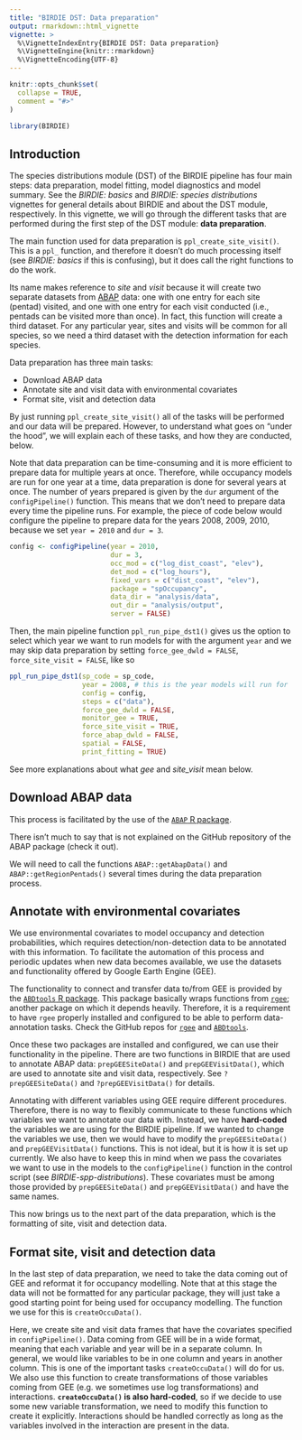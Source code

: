 ```yaml
---
title: "BIRDIE DST: Data preparation"
output: rmarkdown::html_vignette
vignette: >
  %\VignetteIndexEntry{BIRDIE DST: Data preparation}
  %\VignetteEngine{knitr::rmarkdown}
  %\VignetteEncoding{UTF-8}
---
```


```r
knitr::opts_chunk$set(
  collapse = TRUE,
  comment = "#>"
)
```

```r
library(BIRDIE)
```


## Introduction

The species distributions module (DST) of the BIRDIE pipeline has four main steps:
data preparation, model fitting, model diagnostics and model summary. See the 
*BIRDIE: basics* and *BIRDIE: species distributions* vignettes for general details
about BIRDIE and about the DST module, respectively. In this vignette, we will go through
the different tasks that are performed during the first step of the DST module: **data preparation**.

The main function used for data preparation is `ppl_create_site_visit()`. This is a
`ppl_` function, and therefore it doesn't do much processing itself (see *BIRDIE: basics* if
this is confusing), but it does call the right functions to do the work.

Its name makes reference to *site* and *visit* because it will create two separate datasets from
[ABAP](https://www.birdmap.africa/) data: one with one entry for each site (pentad) visited,
and one with one entry for each visit conducted (i.e., pentads can be visited more than once).
In fact, this function will create a third dataset. For any particular year, sites and visits will
be common for all species, so we need a third dataset with the detection information for each
species.

Data preparation has three main tasks: 

- Download ABAP data
- Annotate site and visit data with environmental covariates
- Format site, visit and detection data

By just running `ppl_create_site_visit()` all of the tasks will be performed and our
data will be prepared. However, to understand what goes on "under the hood", we will
explain each of these tasks, and how they are conducted, below.

Note that data preparation can be time-consuming and it is more efficient to prepare
data for multiple years at once. Therefore, while occupancy models are run for one
year at a time, data preparation is done for several years at once. The number of 
years prepared is given by the `dur` argument of the `configPipeline()` function.
This means that we don't need to prepare data every time the pipeline runs. For example,
the piece of code below would configure the pipeline to prepare data for the years
2008, 2009, 2010, because we set `year = 2010` and `dur = 3`.

```r
config <- configPipeline(year = 2010,
                         dur = 3,
                         occ_mod = c("log_dist_coast", "elev"),
                         det_mod = c("log_hours"),
                         fixed_vars = c("dist_coast", "elev"),
                         package = "spOccupancy",
                         data_dir = "analysis/data",
                         out_dir = "analysis/output",
                         server = FALSE)
```

Then, the main pipeline function `ppl_run_pipe_dst1()` gives us the option to
select which year we want to run models for with the argument `year` and we may
skip data preparation by setting `force_gee_dwld = FALSE`, `force_site_visit = FALSE`,
like so

```r
ppl_run_pipe_dst1(sp_code = sp_code,
                  year = 2008, # this is the year models will run for
                  config = config,
                  steps = c("data"),
                  force_gee_dwld = FALSE,
                  monitor_gee = TRUE,
                  force_site_visit = TRUE,
                  force_abap_dwld = FALSE,
                  spatial = FALSE,
                  print_fitting = TRUE)
```

See more explanations about what *gee* and *site_visit* mean below.


## Download ABAP data

This process is facilitated by the use of the [`ABAP` R package](https://github.com/AfricaBirdData/ABAP).

There isn't much to say that is not explained on the GitHub repository of the ABAP package (check it out).

We will need to call the functions `ABAP::getAbapData()` and `ABAP::getRegionPentads()` several times during
the data preparation process.

## Annotate with environmental covariates

We use environmental covariates to model occupancy and detection probabilities, which
requires detection/non-detection data to be annotated with this information. To 
facilitate the automation of this process and periodic updates when new data becomes
available, we use the datasets and functionality offered by Google Earth Engine (GEE).

The functionality to connect and transfer data to/from GEE is provided by the [`ABDtools` R package](https://github.com/AfricaBirdData/ABDtools).
This package basically wraps functions from [`rgee`](https://github.com/r-spatial/rgee); another package on which
it depends heavily. Therefore, it is a requirement to have `rgee` properly installed and configured
to be able to perform data-annotation tasks. Check the GitHub repos for [`rgee`](https://github.com/r-spatial/rgee)
and [`ABDtools`](https://github.com/AfricaBirdData/ABDtools).

Once these two packages are installed and configured, we can use their functionality in the pipeline.
There are two functions in BIRDIE that are used to annotate ABAP data: `prepGEESiteData()` and `prepGEEVisitData()`,
which are used to annotate site and visit data, respectively.
See `?prepGEESiteData()` and `?prepGEEVisitData()` for details.

Annotating with different variables using GEE require different procedures. Therefore,
there is no way to flexibly communicate to these functions which variables we want to
annotate our data with. Instead, we have **hard-coded** the variables we are using for the
BIRDIE pipeline. If we wanted to change the variables we use, then we would have to
modify the `prepGEESiteData()` and `prepGEEVisitData()` functions. This is not ideal,
but it is how it is set up currently. We also have to keep this in mind when we pass
the covariates we want to use in the models to the `configPipeline()` function in the
control script (see *BIRDIE-spp-distributions*). These
covariates must be among those provided by `prepGEESiteData()` and `prepGEEVisitData()`
and have the same names.

This now brings us to the next part of the data preparation, which is the formatting
of site, visit and detection data.

## Format site, visit and detection data

In the last step of data preparation, we need to take the data coming out of GEE
and reformat it for occupancy modelling. Note that at this stage the data will not
be formatted for any particular package, they will just take a good starting point
for being used for occupancy modelling. The function we use for this is `createOccuData()`.

Here, we create site and visit data frames that have the covariates specified in
`configPipeline()`. Data coming from GEE will be in a wide format, meaning that each variable
and year will be in a separate column. In general, we would like variables to be in one column
and years in another column. This is one of the important tasks `createOccuData()` will do
for us. We also use this function to create transformations of those variables
coming from GEE (e.g. we sometimes use log transformations) and interactions. **`createOccuData()` is
also hard-coded**, so if we decide to use some new variable transformation, we need to
modify this function to create it explicitly. Interactions should be handled correctly
as long as the variables involved in the interaction are present in the data.
